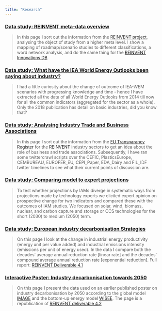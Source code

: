 ```yaml
---
title: "Research"
---
```


### [Data study: REINVENT meta-data overview](reinvent_meta.html)

> In this page I sort out the information from the [REINVENT project](https://www.reinvent-project.eu), analysing the object of study from a higher meta level. I show a mapping of roadmap/scenario studies to different classifications, a word network analysis, and do the same thing for the [REINVENT Innovations DB](https://zenodo.org/record/1284945#.XIwmhdpKiUn).


### [Data study: What have the IEA World Energy Outlooks been saying about industry? ](WEO_Industry.html)

> I had a little curiosity about the change of outcome of IEA-WEM scenarios with progressing knowledge and time  - hence I have extracted all the data of all World Energy Outlooks from 2014 till now for all the common indicators (aggregated for the sector as a whole). Only the 2018 publication has detail on basic industries, did you know that? 

### [Data study: Analysing Industry Trade and Business Associations](twitter_talk.html)

> In this page I sort out the information from the [EU Transparancy Register](http://ec.europa.eu/transparencyregister/public/consultation/search.do?locale=en&reset=) for the [REINVENT](http://www.reinvent-project.eu) industry sectors to get an idea about the role of business and trade associations. Subsequently, I have ran some twittercrawl scripts over the CEFIC, PlasticsEurope, CEMBUREAU, EUROFER_EU, CEPI_Paper, EDA_Dairy and FIL_IDF twitter timelines to see what their current points of discussion are. 

### [Data study: Comparing model to expert projections](tech_survey.html)

> To test whether projections by IAMs diverge in systematic ways from projections made by technology experts we elicited expert opinion on prospective change for two indicators and compared these with the outcomes of IAM studies. We focused on solar, wind, biomass, nuclear, and carbon capture and storage or CCS technologies for the short (2030) to medium (2050) term.

### [Data study: European industry decarbonisation Strategies](IAM_dashboard.html)

> On this page I look at the change in industrial energy productivity (energy unit per value added) and industrial emissions intensity (emissions per unit of energy used). In the data I compare both the decades’ average annual reduction rate [linear rate] and the decades’ compound average annual reduction rate [exponential reduction]. Full report: [REINVENT Deliverable 4.1](https://static1.squarespace.com/static/59f0cb986957da5faf64971e/t/5a968cd7652deaeda0a2a62a/1519815901936/D4.1+Existing+visions+and+scenarios.pdf)

###  [Interactive Poster: Industry decarbonisation towards 2050](industry.html) 

> On this page I present the data used on an earlier published poster on industry decarbonisation by 2050 according to the global model [IMAGE](http://www.twitter.com/IMAGE_PBL) and the bottom-up energy model [WISEE](www.wuppertal.org/us). The page is a republication of [REINVENT deliverable 4.2](https://static1.squarespace.com/static/59f0cb986957da5faf64971e/t/5b3fdf266d2a73e319355e0c/1530912585721/D4.2+EU+decarbonisation+scenarios+for+industry.pdf)

